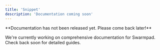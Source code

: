```yaml
---
title: 'Snippet'
description: 'Documentation coming soon'
---
```


<Note>
  **Documentation has not been released yet. Please come back later!**
</Note>

We're currently working on comprehensive documentation for Swarmpad. Check back soon for detailed guides.